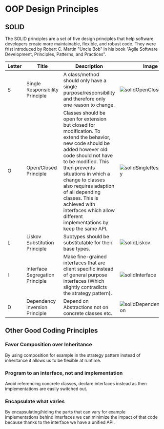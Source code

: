 # OOP Design Principles

## SOLID

The SOLID principles are a set of five design principles that help software developers create more maintainable,
flexible, and robust code. They were frist introduced by Robert C. Martin "Uncle Bob" in his book "Agile Software
Development, Principles, Patterns, and Practices".

| Letter | Title                           | Description                                                                                                                                                                                                                                                                                                                                                                  | Image                                                                |
|--------|---------------------------------|------------------------------------------------------------------------------------------------------------------------------------------------------------------------------------------------------------------------------------------------------------------------------------------------------------------------------------------------------------------------------|----------------------------------------------------------------------|
| S      | Single Responsibility Principle | A class/method should only have a single purpose/responsibility and therefore only one reason to change.                                                                                                                                                                                                                                                                     | ![solidOpenClose](/compSci/solidOpenClose.png)                       |
| O      | Open/Closed Principle           | Classes should be open for extension but closed for modification. To extend the behavior, new code should be added however old code should not have to be modified. This then prevents situations in which a change to classes also requires adaption of all depending classes. This is achieved with interfaces which allow different implementations by keep the same API. | ![solidSingleResponsibility](/compSci/solidSingleResponsibility.png) |
| L      | Liskov Substitution Principle   | Subtypes should be substitutable for their base types.                                                                                                                                                                                                                                                                                                                       | ![solidLiskov](/compSci/solidLiskov.png)                             |
| I      | Interface Segregation Principle | Make fine-grained interfaces that are client specific instead of general purpose interfaces (Which slightly contradicts the strategy pattern).                                                                                                                                                                                                                               | ![solidInterface](/compSci/solidInterface.png)                       |
| D      | Dependency inversion Principle  | Depend on Abstractions not on concrete classes etc.                                                                                                                                                                                                                                                                                                                          | ![solidDependencyInversion](/compSci/solidDependencyInversion.png)   |

## Other Good Coding Principles

### Favor Composition over Inheritance

By using composition for example in the strategy pattern instead of inheritance it allows us to be flexible at runtime.

### Program to an interface, not and implementation

Avoid referencing concrete classes, declare interfaces instead as then implementations are easily switched out.

### Encapsulate what varies

By encapsulating/hiding the parts that can vary for example implementations behind interfaces we can minimize the impact
of that code because thanks to the interface we have a unified API.
